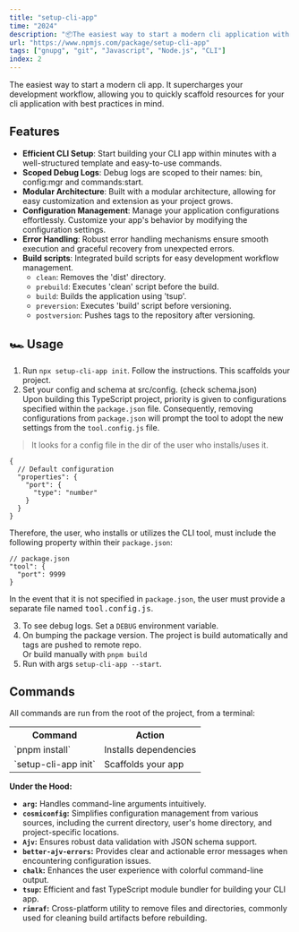 ```yaml
---
title: "setup-cli-app"
time: "2024"
description: "📦The easiest way to start a modern cli application with best practices and DX in mind."
url: "https://www.npmjs.com/package/setup-cli-app"
tags: ["gnupg", "git", "Javascript", "Node.js", "CLI"]
index: 2
---
```


<LinkPreview
  imageUrl="https://github.githubassets.com/assets/mona-loading-dark-7701a7b97370.gif"
  title="phukon/setup-cli-app"
  description="📦The easiest way to start a modern cli application with best practices and DX in mind."
  link="https://github.com/phukon/setup-cli-app"
/>

The easiest way to start a modern cli app. It supercharges your development workflow, allowing you to quickly scaffold resources for your cli application with best practices in mind.

## Features

- **Efficient CLI Setup**: Start building your CLI app within minutes with a well-structured template and easy-to-use commands.
- **Scoped Debug Logs**: Debug logs are scoped to their names: bin, config:mgr and commands:start.
- **Modular Architecture**: Built with a modular architecture, allowing for easy customization and extension as your project grows.
- **Configuration Management**: Manage your application configurations effortlessly. Customize your app's behavior by modifying the configuration settings.
- **Error Handling**: Robust error handling mechanisms ensure smooth execution and graceful recovery from unexpected errors.
- **Build scripts**: Integrated build scripts for easy development workflow management.
  - `clean`: Removes the 'dist' directory.
  - `prebuild`: Executes 'clean' script before the build.
  - `build`: Builds the application using 'tsup'.
  - `preversion`: Executes 'build' script before versioning.
  - `postversion`: Pushes tags to the repository after versioning.

## 🏎️ Usage

1. Run `npx setup-cli-app init`. Follow the instructions. This scaffolds your project.
2. Set your config and schema at src/config. (check schema.json)<br/>
Upon building this TypeScript project, priority is given to configurations specified within the `package.json` file.
Consequently, removing configurations from `package.json` will prompt the tool to adopt the new settings from the
`tool.config.js` file.

> It looks for a config file in the dir of the user who installs/uses it.
```
{
  // Default configuration
  "properties": {
    "port": {
      "type": "number"
    }
  }
}
```

Therefore, the user, who installs or utilizes the CLI tool, must include the following property within their `package.json`:

```
// package.json
"tool": {
  "port": 9999
}
```

In the event that it is not specified in `package.json`, the user must provide a separate file named <kbd>tool.config.js</kbd>.

3. To see debug logs. Set a `DEBUG` environment variable.
4. On bumping the package version. The project is build automatically and tags are pushed to remote repo.<br/>Or build manually with `pnpm build`
5. Run with args `setup-cli-app --start`.

## Commands

All commands are run from the root of the project, from a terminal:

<table className="w-full rounded-md shadow-md">
  <tr>
    <th className="border px-4 py-2">Command</th>
    <th className="border px-4 py-2">Action</th>
  </tr>
  <tr>
    <td className="border px-4 py-2">`pnpm install`</td>
    <td className="border px-4 py-2">Installs dependencies</td>
  </tr>
  <tr>
    <td className="border px-4 py-2">`setup-cli-app init`</td>
    <td className="border px-4 py-2">Scaffolds your app</td>
</tr>
</table>


**Under the Hood:**

- **`arg`:** Handles command-line arguments intuitively.
- **`cosmiconfig`:** Simplifies configuration management from various sources, including the current directory, user's home directory, and project-specific locations.
- **`Ajv`:** Ensures robust data validation with JSON schema support.
- **`better-ajv-errors`:** Provides clear and actionable error messages when encountering configuration issues.
- **`chalk`:** Enhances the user experience with colorful command-line output.
- **`tsup`:** Efficient and fast TypeScript module bundler for building your CLI app.
- **`rimraf`:** Cross-platform utility to remove files and directories, commonly used for cleaning build artifacts before rebuilding.